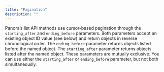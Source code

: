 ```yaml
---
title: "Pagination"
description: ""
---
```

Panora’s list API methods use cursor-based pagination through the `starting_after` and `ending_before` parameters. Both parameters accept an existing object ID value (see below) and return objects in reverse chronological order. The `ending_before` parameter returns objects listed before the named object. The `starting_after` parameter returns objects listed after the named object. These parameters are mutually exclusive. You can use either the `starting_after` or `ending_before` parameter, but not both simultaneously.